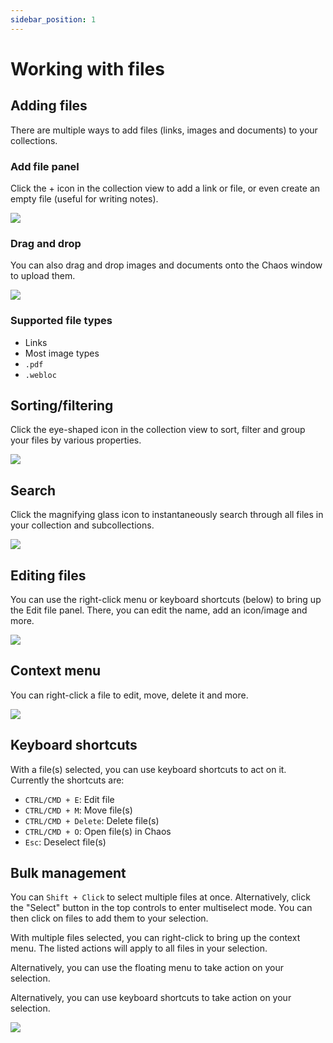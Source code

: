 ```yaml
---
sidebar_position: 1
---
```



# Working with files

## Adding files

There are multiple ways to add files (links, images and documents) to your collections.

### Add file panel

Click the + icon in the collection view to add a link or file, or even create an empty file (useful for writing notes).

![](/img/quick-start/add_link.png)

### Drag and drop

You can also drag and drop images and documents onto the Chaos window to upload them.

![](/img/collections/drag-drop.png)

### Supported file types

- Links
- Most image types
- `.pdf`
- `.webloc`

## Sorting/filtering

Click the eye-shaped icon in the collection view to sort, filter and group your files by various properties.

![](/img/collections/organize.png)

## Search

Click the magnifying glass icon to instantaneously search through all files in your collection and subcollections.

![](/img/collections/search.png)

## Editing files

You can use the right-click menu or keyboard shortcuts (below) to bring up the Edit file panel. There, you can edit the name, add an icon/image and more.

![](/img/collections/edit-file-panel.png)

## Context menu

You can right-click a file to edit, move, delete it and more.

![](/img/collections/context-menu-file.png)

## Keyboard shortcuts

With a file(s) selected, you can use keyboard shortcuts to act on it. Currently the shortcuts are:

- `CTRL/CMD + E`: Edit file
- `CTRL/CMD + M`: Move file(s)
- `CTRL/CMD + Delete`: Delete file(s)
- `CTRL/CMD + O`: Open file(s) in Chaos
- `Esc`: Deselect file(s)

## Bulk management

You can `Shift + Click` to select multiple files at once. Alternatively, click the "Select" button in the top controls to enter multiselect mode. You can then click on files to add them to your selection.

With multiple files selected, you can right-click to bring up the context menu. The listed actions will apply to all files in your selection.

Alternatively, you can use the floating menu to take action on your selection.

Alternatively, you can use keyboard shortcuts to take action on your selection.

<img src={multiselect} />
